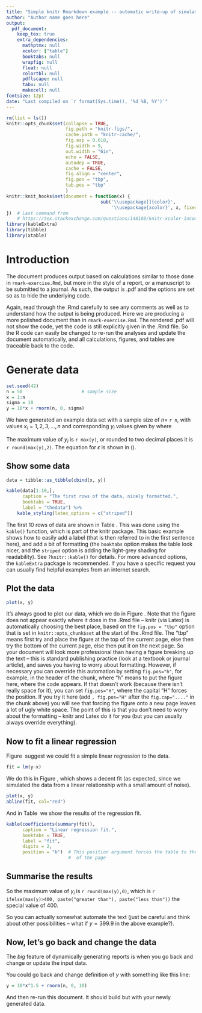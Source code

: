 ```yaml
---
title: "Simple knitr Rmarkdown example -- automatic write-up of simulated data"
author: "Author name goes here"
output:
  pdf_document:
    keep_tex: true
    extra_dependencies:
      mathptmx: null
      xcolor: ["table"]
      booktabs: null
      wrapfig: null
      float: null
      colortbl: null
      pdflscape: null
      tabu: null
      makecell: null
fontsize: 12pt
date: "Last compiled on `r format(Sys.time(), '%d %B, %Y')`"
---
```


<!-- This is a comment.
     The above is called the YAML. It includes settings such as the title,
     author, fontsize and automated date (see how it calls on R to do that). It
     also set to output to a pdf, and then keep_tex means to save the .tex file
     (more on that later), and extra_dependencies specifies latex packages to
     include. Not all are needed for this document, but these are ones that we
     have found useful.

	 Important: if you edit the YAML stuff then you must uses spaces, not TABs
     (the spaces are important). If you ever get an error straight away like
     this:
	 "Error in yaml::yaml.load(..., eval.expr = TRUE) :
        Scanner error: while scanning a plain scalar at line 11, column 14 found
		a tab character that violate indentation at line 12, column 1"
	 then double check that you do not have tabs (your editor may automatically
     add them in).

	 To render this document, in R run
	   rmarkdown::render("rmark-pdf-example.Rmd")
	 or click the knit button in RStudio. It is helpful for colleagues (and your
	   future self) to include such a command in a document, especially if you
	   start using packages like bookdown to produce more complex documents,
	   requiring a different R command.
-->

<!-- In the next chunk we set knitr options for the output for all future
    chunks. These options are adapted from those used in our groundfish report
    mentioned earlier in the module, at:
    https://github.com/pbs-assess/gfsynopsis/blob/master/report/report-rmd/00-load.Rmd
    Some options are commented out but might be useful for you.
	We will explain the options - for more explanation and further options see
    https://yihui.org/knitr/options/  . The chunk also loads the necessary
    libraries, which we assume you have installed from doing rmark-exercise.Rmd -->

```r
rm(list = ls())
knitr::opts_chunk$set(collapse = TRUE,
                      fig.path = "knitr-figs/",
                      cache.path = "knitr-cache/",
                      fig.asp = 0.618,
                      fig.width = 9,
                      out.width = "6in",
                      echo = FALSE,
                      autodep = TRUE,
                      cache = FALSE,
                      fig.align = "center",
                      fig.pos = "tbp",
                      tab.pos = "tbp"
                      )
knitr::knit_hooks$set(document = function(x) {
                                   sub('\\usepackage[]{color}',
                                       '\\usepackage{xcolor}', x, fixed = TRUE)
})  # Last command from
    # https://tex.stackexchange.com/questions/148188/knitr-xcolor-incompatible-color-definition
library(kableExtra)
library(tibble)
library(xtable)
```

<!-- So those commands do not show up in the rendered .pdf because of the
     echo=FALSE option in the first line. For future chunks, the R code and
     results again do not show up, because echo = FALSE is set for all chunks in
     the knitr::opts_chunk$set call above. -->

# Introduction

The document produces output based on calculations similar to those
done in `rmark-exercise.Rmd`, but more in the style of a report, or a manuscript to be
submitted to a journal. As such, the output is .pdf and the options are set so
as to hide the underlying code.

Again, read through the .Rmd carefully to
see any comments as well as to understand how the output is being produced. Here
we are
producing a more polished document than in `rmark-exercise.Rmd`. The rendered .pdf
will not show the code, yet the code is still explicitly given
in the .Rmd file. So the R code can easily be changed to re-run the analyses and
update the document automatically, and all calculations, figures, and tables are
traceable back to the code.

# Generate data

<!-- So all chunks, such as this next one, get evaluated but the output is not
     printed in the .pdf -->

```r
set.seed(42)
n = 50                      # sample size
x = 1:n
sigma = 10
y = 10*x + rnorm(n, 0, sigma)
```

We have generated an example data set with a sample size of $n=$ `r n`, with values
$x_i = 1, 2, 3, ..., n$ and corresponding $y_i$ values given by
\begin{equation}
y_i = 10 x_i + \epsilon_i,
\end{equation}
where
\begin{equation}
\epsilon_i \sim \mbox{Normal}(0, `r sigma`).
\label{epsilon}
\end{equation}


<!-- In the first sentence we used $..$ to have the variables as mathematical
     symbols (x_i is latex for 'x with a subscript i') -- see the .pdf.
     Then for the first equation we used \begin{equation} and \end{equation} to
     display it 'display style', which just means not within a sentence and with
     an automatic equation number. The 'label{epsilon}' gives the equation the
     label 'epsilon', such that we can refer to it in the text. -->

<!-- Also note that the R code and the equations are not 100% in sync. If you change
     the 10 in rnorm(0, 10) to 5, you would have to change both the R code to
     rnorm(0, 5) and the equation write-up to \mbox{Normal}(0, 5). To avoid
     errors, you could automate this as follows: -->

The maximum value of $y_i$ is `r max(y)`, or rounded to two decimal places it is
`r round(max(y),2)`. The equation for $\epsilon$ is shown in (\ref{epsilon}).
<!-- That last sentence has an example of referencing an equation number. The
     numbers are automated - if a new equation was added earier then this would
     be updated to (3) in the .pdf. -->

## Show some data


```r
data = tibble::as_tibble(cbind(x, y))
```

```r
kable(data[1:10,],
      caption = "The first rows of the data, nicely formatted.",
      booktabs = TRUE,
      label = "thedata") %>%
    kable_styling(latex_options = c("striped"))
```
The first 10 rows of data are shown in Table \ref{tab:thedata}. This was done
using the `kable()` function, which is part of the knitr package.
This basic example shows how to easily add a label (that is then
referred to in the first sentence here), and add a bit of formatting (the
`booktabs` option makes the table look nicer, and the `striped` option is adding
the light-grey shading for readability). See `?knitr::kable()`
for details. For more advanced options, the `kableExtra` package is
recommended. If you have a specific request you can usually find helpful
examples from an internet search.

## Plot the data

```r
plot(x, y)
```

It's always good to plot our data, which we do in Figure\ \ref{fig:plotthedata}.
<!-- We use `Figure\` there because that makes the space a non-breaking space,
     which will force `Figure` and the resulting 1 to not split over a
     line. Which is good practice. So you will not get: "which we do in Figure
	 1. Rather this will always force the 1 to be on the same line. Remember
     Latex is a typesetting language designed to make output look
     professional. -->
Note that the figure does not appear exactly where it
does in the .Rmd file -- knitr (via Latex) is automatically choosing the best
place, based on the `fig.pos = "tbp"` option that is set in
`knitr::opts_chunk$set` at the start of the .Rmd file. The "tbp" means first try
and place the figure at the top of the current page, else then try the bottom of
the current page, else then put it on the next page. So your document will look
more professional than having a figure breaking up the text -- this is standard
publishing practice (look at a textbook or journal article), and saves you
having to worry about formatting. However, if necessary you can override this
automation by setting `fig.pos="h"`, for example, in the header of the chunk,
where "h" means to put the figure here, where the code appears. If that doesn't
work (because there isn't really space for it), you can set `fig.pos="H"`, where
the capital "H" forces the position. If you try it here (add `, fig.pos="H"`
after the `fig.cap="...."` in the chunk above) you will see that forcing the
figure onto a new page leaves a lot of ugly white space. The point of this is
that you don't need to worry about the formatting -- knitr and Latex do it for
you (but you can usually always override everything).

## Now to fit a linear regression

Figure\ \ref{fig:plotthedata} suggest we could fit a simple linear regression to
the data.
```r
fit = lm(y~x)
```
We do this in Figure\ \ref{fig:plotfit}, which shows a decent fit (as expected,
since we simulated the data from a linear relationship with a small amount of noise).
```r
plot(x, y)
abline(fit, col="red")
```
<!-- So you want to put your code that creates the plot close to where you first
     reference it. The figure should always be on the same page (or as soon as
     possible afterwards) as the first text reference to it. Journals may still
	 insist on all figures being in one place at the end of a manuscript, but if
     they don't insist then it can help your reviewers if the figures are in a
     more sensible position. If you have lots of figures relative to little text
     (as we often have in our fisheries stock assessments), then it may be best
     to stick with keeping all figures at the end.   -->

And in Table\ \ref{tab:fit} we show the results of the regression fit.
```r
kable(coefficients(summary(fit)),
      caption = "Linear regression fit.",
      booktabs = TRUE,
      label = "fit",
      digits = 2,
      position = "b")  # This position argument forces the table to the bottom
                       #  of the page
```

## Summarise the results

So the maximum value of $y_i$ is `r round(max(y),0)`, which is
`r ifelse(max(y)>400, paste("greater than"), paste("less than"))`
the special value of 400.

So you can actually somewhat automate the text (just be careful and think about
other possibilities -- what if $y=399.9$ in the above example?).

## Now, let's go back and change the data

The *big* feature of dynamically generating reports is when you go back and
change or update the input data.

You could go back and change definition of $y$ with something like this line:
```r
y = 10*x^1.5 + rnorm(n, 0, 10)
```
<!-- Note the use of eval=FALSE and echo=TRUE here, we do not want to run this
     chunk of code, but want to show it in the .pdf -->
And then re-run this document. It should build but with your newly generated data.
